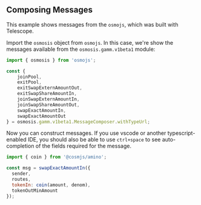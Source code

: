 ## Composing Messages

This example shows messages from the `osmojs`, which was built with Telescope.

Import the `osmosis` object from `osmojs`. In this case, we're show the messages available from the `osmosis.gamm.v1beta1` module:

```js
import { osmosis } from 'osmojs';

const {
    joinPool,
    exitPool,
    exitSwapExternAmountOut,
    exitSwapShareAmountIn,
    joinSwapExternAmountIn,
    joinSwapShareAmountOut,
    swapExactAmountIn,
    swapExactAmountOut
} = osmosis.gamm.v1beta1.MessageComposer.withTypeUrl;
```

Now you can construct messages. If you use vscode or another typescript-enabled IDE, you should also be able to use `ctrl+space` to see auto-completion of the fields required for the message.

```js
import { coin } from '@cosmjs/amino';

const msg = swapExactAmountIn({
  sender,
  routes,
  tokenIn: coin(amount, denom),
  tokenOutMinAmount
});
```
